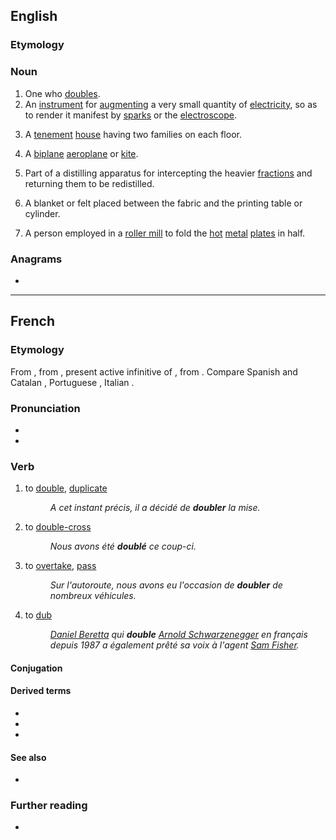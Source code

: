 ==English==

===Etymology===
{{suffix|double|er|lang=en}}

===Noun===
{{en-noun}}

# One who [[double]]s.
# An [[instrument]] for [[augment]]ing a very small quantity of [[electricity]], so as to render it manifest by [[spark]]s or the [[electroscope]].
# {{lb|en|US|dialect}} A [[tenement]] [[house]] having two families on each floor.
# {{lb|en|colloquial}} A [[biplane]] [[aeroplane]] or [[kite]].
# Part of a distilling apparatus for intercepting the heavier [[fraction]]s and returning them to be redistilled.
# {{lb|en|calico printing}} A blanket or felt placed between the fabric and the printing table or cylinder.
# A person employed in a [[roller mill]] to fold the [[hot]] [[metal]] [[plate]]s in half.

===Anagrams===
* {{anagrams|en|boulder}}

----

==French==

===Etymology===
From {{inh|fr|fro|dobler}}, from {{inh|fr|LL.|dūplāre}}, present active infinitive of {{m|la|dūplō}}, from {{inh|fr|la|dūplus}}. Compare Spanish and Catalan {{m|ca|doblar}}, Portuguese {{m|pt|dobrar}}, Italian {{m|it|doppiare}}.

===Pronunciation===
* {{IPA|[duble]|lang=fr}}
* {{audio|Fr-doubler.ogg|Audio|lang=fr}}

===Verb===
{{fr-verb}}

# to [[double]], [[duplicate]]
#: ''A cet instant précis, il a décidé de '''doubler''' la mise.''
# to [[double-cross]]
#: ''Nous avons été '''doublé''' ce coup-ci.''
# to [[overtake]], [[pass]]
#: ''Sur l'autoroute, nous avons eu l'occasion de '''doubler''' de nombreux véhicules.''
# to [[dub]]
#: ''[[:w:Daniel Beretta|Daniel Beretta]] qui '''double''' [[:w:Arnold Schwarzenegger|Arnold Schwarzenegger]] en français depuis 1987 a également prêté sa voix à l'agent [[:w:Sam Fisher|Sam Fisher]].''

====Conjugation====
{{fr-conj-auto}}

====Derived terms====
* {{l|fr|doublage}}
* {{l|fr|redoubler}}
* {{l|fr|dédoubler}}

====See also====
* {{l|fr|dupliquer}}

===Further reading===
* {{R:TLFi}}